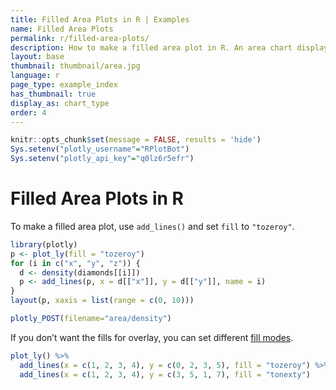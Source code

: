 ```yaml
---
title: Filled Area Plots in R | Examples
name: Filled Area Plots
permalink: r/filled-area-plots/
description: How to make a filled area plot in R. An area chart displays a solid color between the traces of a graph.
layout: base
thumbnail: thumbnail/area.jpg
language: r
page_type: example_index
has_thumbnail: true
display_as: chart_type
order: 4
---
```


```r
knitr::opts_chunk$set(message = FALSE, results = 'hide')
Sys.setenv("plotly_username"="RPlotBot")
Sys.setenv("plotly_api_key"="q0lz6r5efr")
```

# Filled Area Plots in R

To make a filled area plot, use `add_lines()` and set `fill` to `"tozeroy"`.

```r
library(plotly)
p <- plot_ly(fill = "tozeroy")
for (i in c("x", "y", "z")) {
  d <- density(diamonds[[i]])
  p <- add_lines(p, x = d[["x"]], y = d[["y"]], name = i)
}
layout(p, xaxis = list(range = c(0, 10)))
```

```r
plotly_POST(filename="area/density")
```

If you don't want the fills for overlay, you can set different [fill modes](https://plot.ly/r/reference/#scatter-fill).

```r
plot_ly() %>%
  add_lines(x = c(1, 2, 3, 4), y = c(0, 2, 3, 5), fill = "tozeroy") %>%
  add_lines(x = c(1, 2, 3, 4), y = c(3, 5, 1, 7), fill = "tonexty")
```
